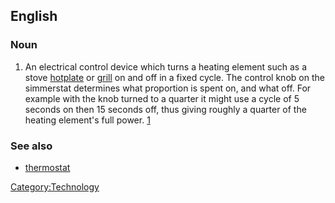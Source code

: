 ==English==
===Noun===
{{en-noun}}
# An electrical control device which turns a heating element such as a stove [[hotplate]] or [[grill]] on and off in a fixed cycle.  The control knob on the simmerstat determines what proportion is spent on, and what off.  For example with the knob turned to a quarter it might use a cycle of 5 seconds on then 15 seconds off, thus giving roughly a quarter of the heating element's full power. [http://www.emkayheater.com/simmerstat.html]<!-- not sure this link is fantastic -->
===See also===
*[[thermostat]]
[[Category:Technology]] <!-- what subcat? -->